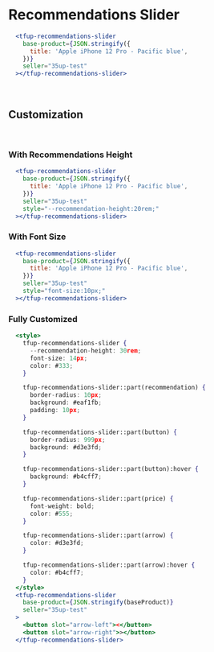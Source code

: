 

# Recommendations Slider

<Story id="recommendations-slider--default" />

```jsx
  <tfup-recommendations-slider
    base-product={JSON.stringify({
      title: 'Apple iPhone 12 Pro - Pacific blue',
    })}
    seller="35up-test"
  ></tfup-recommendations-slider>
```

<br/>

## Customization

<br/>

### With Recommendations Height

<Story id="recommendations-slider--with-recommendations-height" />

```jsx
  <tfup-recommendations-slider
    base-product={JSON.stringify({
      title: 'Apple iPhone 12 Pro - Pacific blue',
    })}
    seller="35up-test"
    style="--recommendation-height:20rem;"
  ></tfup-recommendations-slider>
```

### With Font Size

<Story id="recommendations-slider--with-font-size" />

```jsx
  <tfup-recommendations-slider
    base-product={JSON.stringify({
      title: 'Apple iPhone 12 Pro - Pacific blue',
    })}
    seller="35up-test"
    style="font-size:10px;"
  ></tfup-recommendations-slider>
```

### Fully Customized

<Story id="recommendations-slider--fully-customized" />

```jsx
  <style>
    tfup-recommendations-slider {
      --recommendation-height: 30rem;
      font-size: 14px;
      color: #333;
    }

    tfup-recommendations-slider::part(recommendation) {
      border-radius: 10px;
      background: #eaf1fb;
      padding: 10px;
    }

    tfup-recommendations-slider::part(button) {
      border-radius: 999px;
      background: #d3e3fd;
    }

    tfup-recommendations-slider::part(button):hover {
      background: #b4cff7;
    }

    tfup-recommendations-slider::part(price) {
      font-weight: bold;
      color: #555;
    }

    tfup-recommendations-slider::part(arrow) {
      color: #d3e3fd;
    }

    tfup-recommendations-slider::part(arrow):hover {
      color: #b4cff7;
    }
  </style>
  <tfup-recommendations-slider
    base-product={JSON.stringify(baseProduct)}
    seller="35up-test"
  >
    <button slot="arrow-left"><</button>
    <button slot="arrow-right">></button>
  </tfup-recommendations-slider>
```
